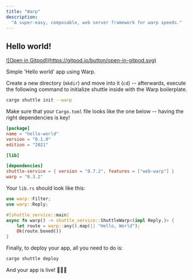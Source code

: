 ```yaml
---
title: "Warp"
description:
  "A super-easy, composable, web server framework for warp speeds."
---
```


## Hello world!

<a href="https://gitpod.io/#https://github.com/shuttle-hq/shuttle-examples/tree/main/warp/hello-world">
  ![Open in Gitpod](https://gitpod.io/button/open-in-gitpod.svg)
</a>

Simple 'Hello world' app using Warp.

Create a new directory (`mkdir`) and move into it (`cd`) -- afterwards, execute the following command to initialize shuttle inside with the Warp boilerplate.

```bash
cargo shuttle init --warp
```

Make sure that your `Cargo.toml` file looks like the one below -- having the right dependencies is key!

```toml Cargo.toml
[package]
name = "hello-world"
version = "0.1.0"
edition = "2021"

[lib]

[dependencies]
shuttle-service = { version = "0.7.2", features = ["web-warp"] }
warp = "0.3.2"
```
Your `lib.rs` should look like this:

```Rust lib.rs
use warp::Filter;
use warp::Reply;

#[shuttle_service::main]
async fn warp() -> shuttle_service::ShuttleWarp<(impl Reply,)> {
    let route = warp::any().map(|| "Hello, World");
    Ok(route.boxed())
}
```

Finally, to deploy your app, all you need to do is:
```bash
cargo shuttle deploy
```

And your app is live! 🎉🎉🎉
